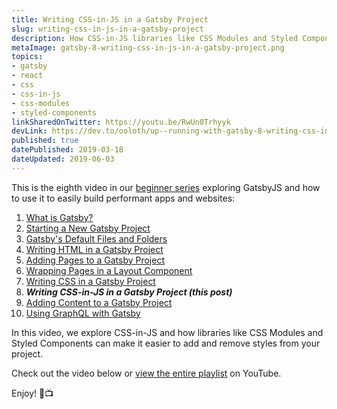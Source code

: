 ```yaml
---
title: Writing CSS-in-JS in a Gatsby Project
slug: writing-css-in-js-in-a-gatsby-project
description: How CSS-in-JS libraries like CSS Modules and Styled Components make it easier to safely add and remove styles.
metaImage: gatsby-8-writing-css-in-js-in-a-gatsby-project.png
topics:
- gatsby
- react
- css
- css-in-js
- css-modules
- styled-components
linkSharedOnTwitter: https://youtu.be/RwUn0Trhyyk
devLink: https://dev.to/ooloth/up--running-with-gatsby-8-writing-css-in-js-in-a-gatsby-project-43e7
published: true
datePublished: 2019-03-18
dateUpdated: 2019-06-03
---
```



This is the eighth video in our [beginner series](https://www.youtube.com/watch?v=jAa1wh5ATm0&list=PLHBEcHVSROXQQhXpNhmiVKKcw72Cc0V-U) exploring GatsbyJS and how to use it to easily build performant apps and websites:

1. [What is Gatsby?](https://www.michaeluloth.com/what-is-gatsby)
2. [Starting a New Gatsby Project](https://www.michaeluloth.com/starting-a-new-gatsby-project)
3. [Gatsby's Default Files and Folders](https://www.michaeluloth.com/gatsbys-default-files-and-folders)
4. [Writing HTML in a Gatsby Project](https://www.michaeluloth.com/writing-html-in-a-gatsby-project)
5. [Adding Pages to a Gatsby Project](https://www.michaeluloth.com/adding-pages-to-a-gatsby-project)
6. [Wrapping Pages in a Layout Component](https://www.michaeluloth.com/wrapping-pages-in-a-layout-component)
7. [Writing CSS in a Gatsby Project](https://www.michaeluloth.com/writing-css-in-a-gatsby-project)
8. **_Writing CSS-in-JS in a Gatsby Project (this post)_**
9. [Adding Content to a Gatsby Project](https://www.michaeluloth.com/adding-content-to-a-gatsby-project)
10. [Using GraphQL with Gatsby](https://www.michaeluloth.com/using-graphql-with-gatsby/)

In this video, we explore CSS-in-JS and how libraries like CSS Modules and Styled Components can make it easier to add and remove styles from your project.

Check out the video below or [view the entire playlist](https://www.youtube.com/watch?v=jAa1wh5ATm0&list=PLHBEcHVSROXQQhXpNhmiVKKcw72Cc0V-U) on YouTube. 

Enjoy! 🎉📺

<VideoEmbed embedURL="https://www.youtube.com/embed/RwUn0Trhyyk" />